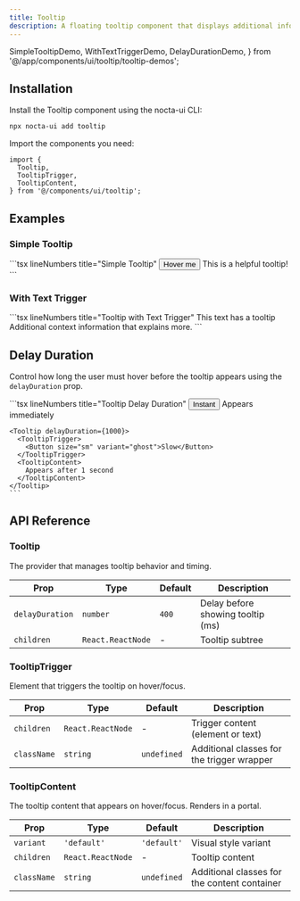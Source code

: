 ```yaml
---
title: Tooltip
description: A floating tooltip component that displays additional information on hover or focus with smart positioning and accessibility features
---
```


  SimpleTooltipDemo,
  WithTextTriggerDemo,
  DelayDurationDemo,
} from '@/app/components/ui/tooltip/tooltip-demos';

## Installation


<Steps>
<Step>
Install the Tooltip component using the nocta-ui CLI:

```bash lineNumbers title="Terminal"
npx nocta-ui add tooltip
```
</Step>
<Step>
Import the components you need:

```tsx lineNumbers title="Import"
import {
  Tooltip,
  TooltipTrigger,
  TooltipContent,
} from '@/components/ui/tooltip';
```
</Step>
</Steps>

## Examples

### Simple Tooltip

<DocsTabs defaultValue="preview">
  <DocsTab value="preview" lineNumbers title="Preview">
    <SimpleTooltipDemo />
  </DocsTab>
  <DocsTab value="code" lineNumbers title="Code">
    ```tsx lineNumbers title="Simple Tooltip"
    <Tooltip>
      <TooltipTrigger>
        <Button variant="secondary">Hover me</Button>
      </TooltipTrigger>
      <TooltipContent>
        This is a helpful tooltip!
      </TooltipContent>
    </Tooltip>
    ```
  </DocsTab>
</DocsTabs>

### With Text Trigger

<DocsTabs defaultValue="preview">
  <DocsTab value="preview" lineNumbers title="Preview">
    <WithTextTriggerDemo />
  </DocsTab>
  <DocsTab value="code" lineNumbers title="Code">
    ```tsx lineNumbers title="Tooltip with Text Trigger"
    <span>
      This text has a
      <Tooltip>
        <TooltipTrigger className="underline decoration-dotted underline-offset-4 cursor-help mx-1">
          tooltip
        </TooltipTrigger>
        <TooltipContent>
          Additional context information
        </TooltipContent>
      </Tooltip>
      that explains more.
    </span>
    ```
  </DocsTab>
</DocsTabs>

## Delay Duration

Control how long the user must hover before the tooltip appears using the `delayDuration` prop.

<DocsTabs defaultValue="preview">
  <DocsTab value="preview" lineNumbers title="Preview">
    <DelayDurationDemo />
  </DocsTab>
  <DocsTab value="code" lineNumbers title="Code">
    ```tsx lineNumbers title="Tooltip Delay Duration"
    <Tooltip delayDuration={0}>
      <TooltipTrigger>
        <Button size="sm" variant="ghost">Instant</Button>
      </TooltipTrigger>
      <TooltipContent>
        Appears immediately
      </TooltipContent>
    </Tooltip>

    <Tooltip delayDuration={1000}>
      <TooltipTrigger>
        <Button size="sm" variant="ghost">Slow</Button>
      </TooltipTrigger>
      <TooltipContent>
        Appears after 1 second
      </TooltipContent>
    </Tooltip>
    ```
  </DocsTab>
</DocsTabs>

## API Reference

### Tooltip

The provider that manages tooltip behavior and timing.

| Prop | Type | Default | Description |
|------|------|---------|-------------|
| `delayDuration` | `number` | `400` | Delay before showing tooltip (ms) |
| `children` | `React.ReactNode` | - | Tooltip subtree |

### TooltipTrigger

Element that triggers the tooltip on hover/focus.

| Prop | Type | Default | Description |
|------|------|---------|-------------|
| `children` | `React.ReactNode` | - | Trigger content (element or text) |
| `className` | `string` | `undefined` | Additional classes for the trigger wrapper |

### TooltipContent

The tooltip content that appears on hover/focus. Renders in a portal.

| Prop | Type | Default | Description |
|------|------|---------|-------------|
| `variant` | `'default'` | `'default'` | Visual style variant |
| `children` | `React.ReactNode` | - | Tooltip content |
| `className` | `string` | `undefined` | Additional classes for the content container |
